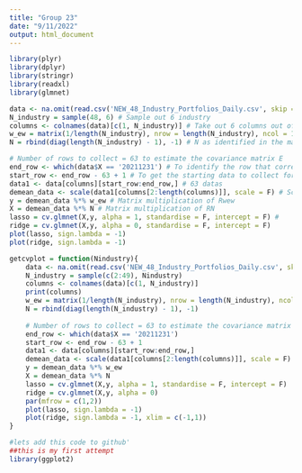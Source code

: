 ```yaml
---
title: "Group 23"
date: "9/11/2022"
output: html_document
---
```


```r
library(plyr)
library(dplyr)
library(stringr)
library(readxl)
library(glmnet)
```

```r
data <- na.omit(read.csv('NEW_48_Industry_Portfolios_Daily.csv', skip = 9)) #25292
N_industry = sample(48, 6) # Sample out 6 industry
columns <- colnames(data)[c(1, N_industry)] # Take out 6 columns out of the chosen industry
w_ew = matrix(1/length(N_industry), nrow = length(N_industry), ncol = 1) # Get the equally weighted matrix
N = rbind(diag(length(N_industry) - 1), -1) # N as identified in the mathematical equation

# Number of rows to collect = 63 to estimate the covariance matrix E
end_row <- which(data$X == '20211231') # To identify the row that correspond to the date
start_row <- end_row - 63 + 1 # To get the starting data to collect for the 63 observations
data1 <- data[columns][start_row:end_row,] # 63 datas
demean_data <- scale(data1[columns[2:length(columns)]], scale = F) # Scale the data such that the data is demean where the sample mean of each asset return is 0
y = demean_data %*% w_ew # Matrix multiplication of Rwew
X = demean_data %*% N # Matrix multiplication of RN
lasso = cv.glmnet(X,y, alpha = 1, standardise = F, intercept = F) # 
ridge = cv.glmnet(X,y, alpha = 0, standardise = F, intercept = F)
plot(lasso, sign.lambda = -1)
plot(ridge, sign.lambda = -1)
```

```r
getcvplot = function(Nindustry){
    data <- na.omit(read.csv('NEW_48_Industry_Portfolios_Daily.csv', skip = 9)) #25292
    N_industry = sample(c(2:49), Nindustry) 
    columns <- colnames(data)[c(1, N_industry)]
    print(columns)
    w_ew = matrix(1/length(N_industry), nrow = length(N_industry), ncol = 1) 
    N = rbind(diag(length(N_industry) - 1), -1)
    
    # Number of rows to collect = 63 to estimate the covariance matrix E
    end_row <- which(data$X == '20211231')
    start_row <- end_row - 63 + 1
    data1 <- data[columns][start_row:end_row,]
    demean_data <- scale(data1[columns[2:length(columns)]], scale = F)
    y = demean_data %*% w_ew
    X = demean_data %*% N
    lasso = cv.glmnet(X,y, alpha = 1, standardise = F, intercept = F)
    ridge = cv.glmnet(X,y, alpha = 0)
    par(mfrow = c(1,2))
    plot(lasso, sign.lambda = -1)
    plot(ridge, sign.lambda = -1, xlim = c(-1,1))
}
```


```r
#lets add this code to github'
##this is my first attempt
library(ggplot2)
```

